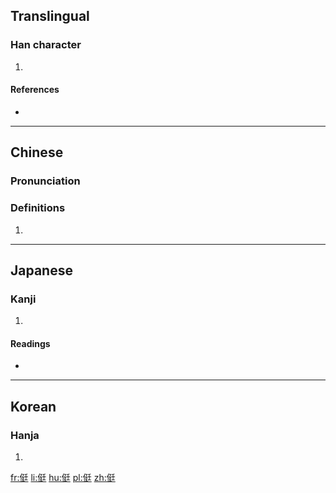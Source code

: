 ==Translingual==

===Han character===
{{Han char|rn=9|rad=人|as=07|sn=9|four=22241|canj=ONKG|ids=⿰亻廷}}

# {{defn|Han|sort=人07}}

====References====
* {{Han ref|kx=0103.230|dkj=00650|dj=0219.040|hdz=10149.040|uh=4FB9|ud=20409|bh=CDEE|bd=52718}}

----

==Chinese==
{{zh-forms}}

===Pronunciation===
{{zh-pron
|m=tǐng
|c=ting2,ting5
|mc=y
|oc=y
|ma=
|cat=
}}

===Definitions===
# {{rfdef|lang=zh}}

----

==Japanese==

===Kanji===
{{ja-kanji|grade=|rs=人07}}

# {{defn|lang=ja|sort=人07}}

====Readings====
* {{ja-readings|on=[[てい]] (tei), [[じょう]] (jō), [[ちょう]] (chō)|kun=[[おとこぎ]] (otokogi), [[なおい]] (naoi), [[つつしむ]] (tsutsushimu)}}

----

==Korean==

===Hanja===
{{ko-hanja|hangeul=정|rv=jeong|mr=chŏng}}

# {{defn|lang=ko|sort=人07}}

[[fr:侹]]
[[li:侹]]
[[hu:侹]]
[[pl:侹]]
[[zh:侹]]